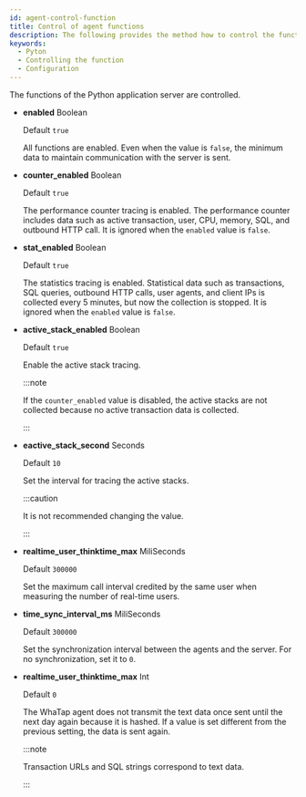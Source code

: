 ```yaml
---
id: agent-control-function
title: Control of agent functions
description: The following provides the method how to control the functions of the application server.
keywords:
  - Pyton
  - Controlling the function
  - Configuration
---
```


The functions of the Python application server are controlled.

- **enabled** <span class='type'>Boolean</span>

  Default `true`

  All functions are enabled. Even when the value is `false`, the minimum data to maintain communication with the server is sent.

- **counter_enabled** <span class='type'>Boolean</span>

  Default `true`

  The performance counter tracing is enabled. The performance counter includes data such as active transaction, user, CPU, memory, SQL, and outbound HTTP call. It is ignored when the `enabled` value is `false`.

- **stat_enabled** <span class='type'>Boolean</span>

  Default `true`

  The statistics tracing is enabled. Statistical data such as transactions, SQL queries, outbound HTTP calls, user agents, and client IPs is collected every 5 minutes, but now the collection is stopped. It is ignored when the `enabled` value is `false`. 

- **active_stack_enabled** <span class='type'>Boolean</span>

  Default `true`

  Enable the active stack tracing.

  :::note

  If the `counter_enabled` value is disabled, the active stacks are not collected because no active transaction data is collected.

  :::

- **eactive_stack_second** <span class='type'>Seconds</span>

  Default `10`

  Set the interval for tracing the active stacks.

  :::caution

  It is not recommended changing the value.

  :::

- **realtime_user_thinktime_max** <span class='type'>MiliSeconds</span>

  Default `300000`

  Set the maximum call interval credited by the same user when measuring the number of real-time users.

- **time_sync_interval_ms** <span class='type'>MiliSeconds</span>

  Default `300000`

  Set the synchronization interval between the agents and the server. For no synchronization, set it to `0`.  

- **realtime_user_thinktime_max** <span class='type'>Int</span>

  Default `0`

  The WhaTap agent does not transmit the text data once sent until the next day again because it is hashed. If a value is set different from the previous setting, the data is sent again.

  :::note

  Transaction URLs and SQL strings correspond to text data.

  :::

